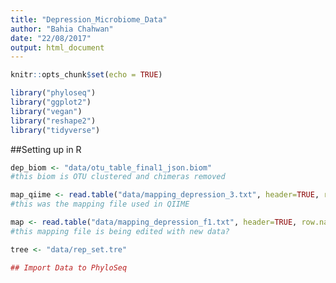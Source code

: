 ```yaml
---
title: "Depression_Microbiome_Data"
author: "Bahia Chahwan"
date: "22/08/2017"
output: html_document
---
```


```r
knitr::opts_chunk$set(echo = TRUE)
```

```r
library("phyloseq")
library("ggplot2")
library("vegan")
library("reshape2")
library("tidyverse")
```

##Setting up in R
```r

dep_biom <- "data/otu_table_final1_json.biom"
#this biom is OTU clustered and chimeras removed 

map_qiime <- read.table("data/mapping_depression_3.txt", header=TRUE, row.names=1)
#this was the mapping file used in QIIME 

map <- read.table("data/mapping_depression_f1.txt", header=TRUE, row.names=1)
#this mapping file is being edited with new data? 

tree <- "data/rep_set.tre"

## Import Data to PhyloSeq


```

